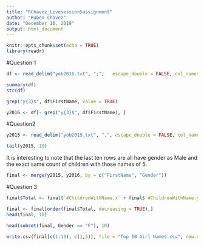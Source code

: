 ```yaml
---
title: "RChavez_Livesession5assignment"
author: "Ruben Chavez"
date: "December 16, 2018"
output: html_document
---
```


```r
knitr::opts_chunk$set(echo = TRUE)
library(readr)
```

#Question 1

```r
df <- read_delim("yob2016.txt", ";",   escape_double = FALSE, col_names = c("FirstName", "Gender",  "#ChildrenWithName"), col_types = cols("Gender" = col_factor(levels = c("F",         "M"))), trim_ws = TRUE)
```

```r
summary(df)
str(df)
```

```r
grep("y{3}$", df$FirstName, value = TRUE)
```

```r
y2016 <- df[- grep("y{3}$", df$FirstName), ]
```

#Question2

```r
y2015 <- read_delim("yob2015.txt", ",", escape_double = FALSE, col_names = c("FirstName", "Gender", "#ChildrenWithName"), col_types = cols("Gender" = col_factor(levels = c("F",         "M"))), trim_ws = TRUE)
```

```r
tail(y2015, 10)
```

It is interesting to note that the last ten rows are all have gender as Male and the exact same count of children with those names of 5.

```r
final <- merge(y2015, y2016, by = c("FirstName", "Gender"))
```

#Question 3

```r
final$Total <- final$`#ChildrenWithName.x` + final$`#ChildrenWithName.y`
```

```r
final <- final[order(final$Total, decreasing = TRUE),]
head(final, 10)
```

```r
head(subset(final, Gender == "F"), 10)
```

```r
write.csv(final[c(1:10), c(1,5)], file = "Top 10 Girl Names.csv", row.names = FALSE)
```